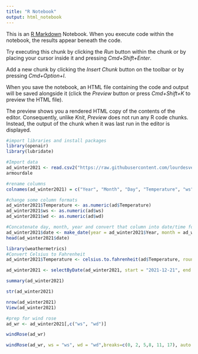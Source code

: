 ```yaml
---
title: "R Notebook"
output: html_notebook
---
```


This is an [R Markdown](http://rmarkdown.rstudio.com) Notebook. When you execute code within the notebook, the results appear beneath the code. 

Try executing this chunk by clicking the *Run* button within the chunk or by placing your cursor inside it and pressing *Cmd+Shift+Enter*. 

Add a new chunk by clicking the *Insert Chunk* button on the toolbar or by pressing *Cmd+Option+I*.

When you save the notebook, an HTML file containing the code and output will be saved alongside it (click the *Preview* button or press *Cmd+Shift+K* to preview the HTML file). 

The preview shows you a rendered HTML copy of the contents of the editor. Consequently, unlike *Knit*, *Preview* does not run any R code chunks. Instead, the output of the chunk when it was last run in the editor is displayed.
```r
#import libraries and install packages
library(openair)
library(lubridate)
```

```r
#Import data
ad_winter2021 <- read.csv2("https://raw.githubusercontent.com/lourdesvera/Community_Air_Montoring/master/Wind_Analyses/Armourdale_10yrs.csv", header = TRUE, sep = ",", stringsAsFactors = FALSE )
armourdale
```

```r
#rename columns
colnames(ad_winter2021) = c("Year", "Month", "Day", "Temperature", "ws", "wd")
```

```r
#change some column formats
ad_winter2021$Temperature <- as.numeric(ad$Temperature)
ad_winter2021$ws <- as.numeric(ad$ws)
ad_winter2021$wd <- as.numeric(ad$wd)
```

```r
#Concatenate day, month, year and convert that column into date/time format
ad_winter2021$date <- make_date(year = ad_winter2021$Year, month = ad_winter2021$Month , day = ad_winter2021$Day)
head(ad_winter2021$date)
```

```r
library(weathermetrics)
#Convert Celsius to Fahrenheit
ad_winter2021$Temperature <- celsius.to.fahrenheit(ad$Temperature, round = 2)
```

```r
ad_winter2021 <- selectByDate(ad_winter2021, start = "2021-12-21", end = "2022-01-01")
```


```r
summary(ad_winter2021)
```

```r
str(ad_winter2021)
```

```r
nrow(ad_winter2021)
View(ad_winter2021)
```

```r
#prep for wind rose
ad_wr <- ad_winter2021[,c("ws", "wd")]
```

```r
windRose(ad_wr)
```

```r
windRose(ad_wr, ws = "ws", wd = "wd",breaks=c(0, 2, 5,8, 11, 17), auto.text=FALSE, paddle=FALSE, annotate=FALSE, grid.line=5, key = list(labels = c(">0-2", ">2-5", ">5-8", ">8-11", ">11-17")), key.footer = "Winter 2021 Wind Speed Plot in Armourdale, KS (m/s)", key.position = "bottom",par.settings=list(axis.line=list(col="lightgray")), col = c("#4f4f4f", "#0a7cb9", "#f9be00", "#ff7f2f", "#d7153a"))
```

